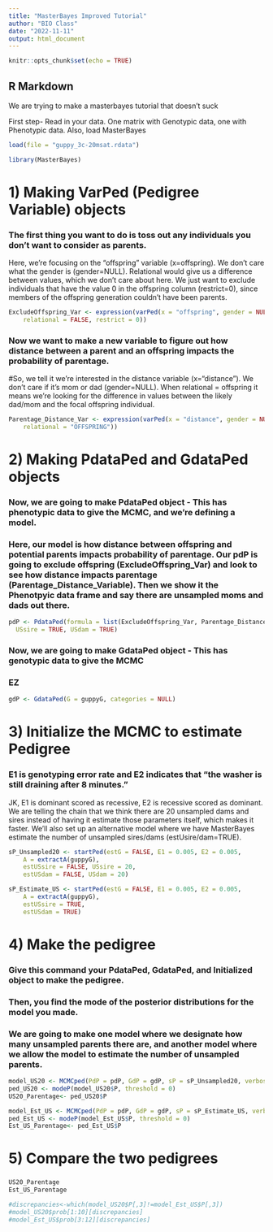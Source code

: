 ```yaml
---
title: "MasterBayes Improved Tutorial"
author: "BIO Class"
date: "2022-11-11"
output: html_document
---
```


```r
knitr::opts_chunk$set(echo = TRUE)
```

## R Markdown

We are trying to make a masterbayes tutorial that doesn't suck

First step- Read in your data. One matrix with Genotypic data, one with Phenotypic data. Also, load MasterBayes

```r
load(file = "guppy_3c-20msat.rdata")

library(MasterBayes)

```

# 1) Making VarPed (Pedigree Variable) objects
### The first thing you want to do is toss out any individuals you don't want to consider as parents.
Here, we're focusing on the "offspring" variable (x=offspring). 
We don't care what the gender is (gender=NULL). 
Relational would give us a difference between values, which we don't care about here. 
We just want to exclude individuals that have the value 0 in the offspring column (restrict=0), since members of the offspring generation couldn't have been parents. 
```r
ExcludeOffspring_Var <- expression(varPed(x = "offspring", gender = NULL,
	relational = FALSE, restrict = 0))
```

### Now we want to make a new variable to figure out how distance between a parent and an offspring impacts the probability of parentage.
#So, we tell it we're interested in the distance variable (x="distance"). 
We don't care if it's mom or dad (gender=NULL). 
When relational = offspring it means we're looking for the difference in values between the likely dad/mom and the focal offspring individual.
```r
Parentage_Distance_Var <- expression(varPed(x = "distance", gender = NULL,
	relational = "OFFSPRING"))
```

# 2) Making PdataPed and GdataPed objects
### Now, we are going to make PdataPed object - This has phenotypic data to give the MCMC, and we're defining a model.
### Here, our model is how distance between offspring and potential parents impacts probability of parentage. Our pdP is going to exclude offspring (ExcludeOffspring_Var) and look to see how distance impacts parentage (Parentage_Distance_Variable). Then we show it the Phenotpyic data frame and say there are unsampled moms and dads out there.
```r
pdP <- PdataPed(formula = list(ExcludeOffspring_Var, Parentage_Distance_Var), data = guppyP,
  USsire = TRUE, USdam = TRUE)
```

### Now, we are going to make GdataPed object - This has genotypic data to give the MCMC
### EZ
```r
gdP <- GdataPed(G = guppyG, categories = NULL)
```

# 3) Initialize the MCMC to estimate Pedigree
### E1 is genotyping error rate and E2 indicates that "the washer is still draining after 8 minutes."
JK, E1 is dominant scored as recessive, E2 is recessive scored as dominant.
We are telling the chain that we think there are 20 unsampled dams and sires instead of having it estimate those parameters itself, which makes it faster.
We'll also set up an alternative model where we have MasterBayes estimate the number of unsampled sires/dams (estUsire/dam=TRUE).
```r
sP_Unsampled20 <- startPed(estG = FALSE, E1 = 0.005, E2 = 0.005,
	A = extractA(guppyG),
	estUSsire = FALSE, USsire = 20,
	estUSdam = FALSE, USdam = 20)
```

```r
sP_Estimate_US <- startPed(estG = FALSE, E1 = 0.005, E2 = 0.005,
	A = extractA(guppyG),
	estUSsire = TRUE,
	estUSdam = TRUE)
```

# 4) Make the pedigree
### Give this command your PdataPed, GdataPed, and Initialized object to make the pedigree. 
### Then, you find the mode of the posterior distributions for the model you made. 
### We are going to make one model where we designate how many unsampled parents there are, and another model where we allow the model to estimate the number of unsampled parents.
```r
model_US20 <- MCMCped(PdP = pdP, GdP = gdP, sP = sP_Unsampled20, verbose=FALSE)
ped_US20 <- modeP(model_US20$P, threshold = 0)
US20_Parentage<- ped_US20$P
```

```r
model_Est_US <- MCMCped(PdP = pdP, GdP = gdP, sP = sP_Estimate_US, verbose=FALSE)
ped_Est_US <- modeP(model_Est_US$P, threshold = 0)
Est_US_Parentage<- ped_Est_US$P
```

# 5) Compare the two pedigrees
### 
```r
US20_Parentage
Est_US_Parentage
```

```r
#discrepancies<-which(model_US20$P[,3]!=model_Est_US$P[,3])
#model_US20$prob[1:10][discrepancies]
#model_Est_US$prob[3:12][discrepancies]
```
